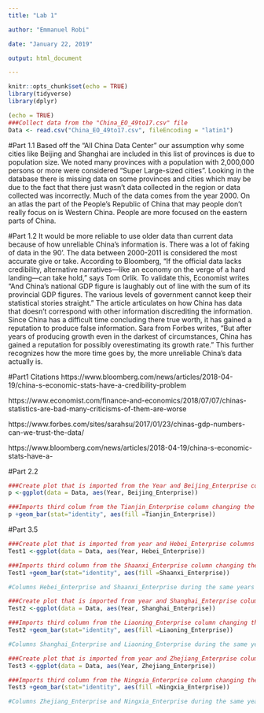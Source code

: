 ```yaml
---
title: "Lab 1"

author: "Emmanuel Robi"

date: "January 22, 2019"

output: html_document

---
```

```r
knitr::opts_chunk$set(echo = TRUE)
library(tidyverse)
library(dplyr)
```

```r
(echo = TRUE)
###Collect data from the "China_EO_49to17.csv" file
Data <- read.csv("China_EO_49to17.csv", fileEncoding = "latin1")
```

#Part 1.1
  Based off the “All China Data Center” our assumption why some cities like Beijing and Shanghai are included in this list of provinces is due to population size. We noted many provinces with a population with 2,000,000 persons or more were considered “Super Large-sized cities”. 
  Looking in the database there is missing data on some provinces and cities which may be due to the fact that there just wasn’t data collected in the region or data collected was incorrectly. Much of the data comes from the year 2000. On an atlas the part of the People’s Republic of China that may people don’t really focus on is Western China. People are more focused on the eastern parts of China. 
  
#Part 1.2
  It would be more reliable to use older data than current data because of how unreliable China’s information is. There was a lot of faking of data in the 90’. The data between 2000-2011 is considered the most accurate give or take. According to Bloomberg, “If the official data lacks credibility, alternative narratives—like an economy on the verge of a hard landing—can take hold,” says Tom Orlik. To validate this, Economist writes “And China’s national GDP figure is laughably out of line with the sum of its provincial GDP figures. The various levels of government cannot keep their statistical stories straight.” The article articulates on how China has data that doesn’t correspond with other information discrediting the information. Since China has a difficult time concluding there true worth, it has gained a reputation to produce false information. Sara from Forbes writes, “But after years of producing growth even in the darkest of circumstances, China has gained a reputation for possibly overestimating its growth rate.” This further recognizes how the more time goes by, the more unreliable China’s data actually is. 

#Part1 Citations
https://www.bloomberg.com/news/articles/2018-04-19/china-s-economic-stats-have-a-credibility-problem

https://www.economist.com/finance-and-economics/2018/07/07/chinas-statistics-are-bad-many-criticisms-of-them-are-worse 

https://www.forbes.com/sites/sarahsu/2017/01/23/chinas-gdp-numbers-can-we-trust-the-data/ 

https://www.bloomberg.com/news/articles/2018-04-19/china-s-economic-stats-have-a- 


#Part 2.2
```r
###Create plot that is imported from the Year and Beijing_Enterprise columns
p <-ggplot(data = Data, aes(Year, Beijing_Enterprise))

###Imports third colum from the Tianjin_Enterprise column changing the bar to a different shade of blue 
p +geom_bar(stat="identity", aes(fill =Tianjin_Enterprise))
```

#Part 3.5 
```r
###Create plot that is imported from year and Hebei_Enterprise columns 
Test1 <-ggplot(data = Data, aes(Year, Hebei_Enterprise))

###Imports third column from the Shaanxi_Enterprise column changing the bar to a different shade of blue
Test1 +geom_bar(stat="identity", aes(fill =Shaanxi_Enterprise))

#Columns Hebei_Enterprise and Shaanxi_Enterprise during the same years shows a correlation. The provinces show correlation in incline and decline during the same periods of time.
```

```r
###Create plot that is imported from year and Shanghai_Enterprise columns 
Test2 <-ggplot(data = Data, aes(Year, Shanghai_Enterprise))

###Imports third column from the Liaoning_Enterprise column changing the bar to a different shade of blue
Test2 +geom_bar(stat="identity", aes(fill =Liaoning_Enterprise))

#Columns Shanghai_Enterprise and Liaoning_Enterprise during the same years show a correlation later in the years. Earlier, there doesnt seem to be any correlation
```

```r
###Create plot that is imported from year and Zhejiang_Enterprise columns 
Test3 <-ggplot(data = Data, aes(Year, Zhejiang_Enterprise))

###Imports third column from the Ningxia_Enterprise column changing the bar to a different shade of blue
Test3 +geom_bar(stat="identity", aes(fill =Ningxia_Enterprise))

#Columns Zhejiang_Enterprise and Ningxia_Enterprise during the same years show a correlation. The provinces show correlation in incline and decline during the same period of time.
```
